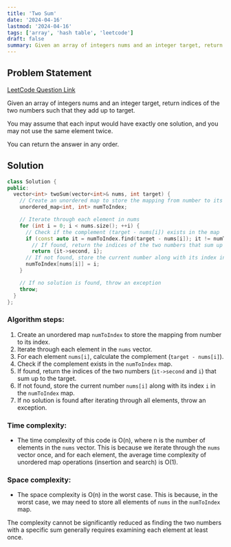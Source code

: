 ```yaml
---
title: 'Two Sum'
date: '2024-04-16'
lastmod: '2024-04-16'
tags: ['array', 'hash table', 'leetcode']
draft: false
summary: Given an array of integers nums and an integer target, return indices of the two numbers such that they add up to target. You may assume that each input would have exactly one solution, and you may not use the same element twice. You can return the answer in any order.
---
```


## Problem Statement
[LeetCode Question Link](https://leetcode.com/problems/two-sum/description/)

Given an array of integers nums and an integer target, return indices of the two numbers such that they add up to target.

You may assume that each input would have exactly one solution, and you may not use the same element twice.

You can return the answer in any order.

## Solution

```cpp
class Solution {
public:
  vector<int> twoSum(vector<int>& nums, int target) {
    // Create an unordered map to store the mapping from number to its index
    unordered_map<int, int> numToIndex;

    // Iterate through each element in nums
    for (int i = 0; i < nums.size(); ++i) {
      // Check if the complement (target - nums[i]) exists in the map
      if (const auto it = numToIndex.find(target - nums[i]); it != numToIndex.cend())
        // If found, return the indices of the two numbers that sum up to the target
        return {it->second, i};
      // If not found, store the current number along with its index in the map
      numToIndex[nums[i]] = i;
    }

    // If no solution is found, throw an exception
    throw;
  }
};
```

### Algorithm steps:
1. Create an unordered map `numToIndex` to store the mapping from number to its index.
2. Iterate through each element in the `nums` vector.
3. For each element `nums[i]`, calculate the complement (`target - nums[i]`).
4. Check if the complement exists in the `numToIndex` map.
5. If found, return the indices of the two numbers (`it->second` and `i`) that sum up to the target.
6. If not found, store the current number `nums[i]` along with its index `i` in the `numToIndex` map.
7. If no solution is found after iterating through all elements, throw an exception.

### Time complexity:
- The time complexity of this code is O(n), where n is the number of elements in the `nums` vector. This is because we iterate through the `nums` vector once, and for each element, the average time complexity of unordered map operations (insertion and search) is O(1).

### Space complexity:
- The space complexity is O(n) in the worst case. This is because, in the worst case, we may need to store all elements of `nums` in the `numToIndex` map.

The complexity cannot be significantly reduced as finding the two numbers with a specific sum generally requires examining each element at least once.



